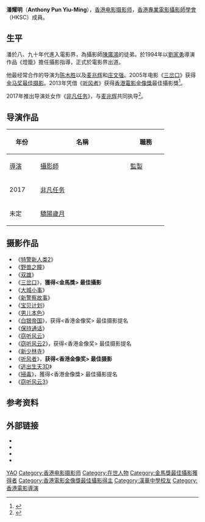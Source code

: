 {{藝人
|姓名 = 馮嘉賢
|類型 = 攝影師
|圖片 = 
|圖片尺寸 = 
|圖片簡介 = 
|本名 = 
|外文名 = 
|外文 = 
|羅馬拼音 = Pun Yiu-Ming
|英文名 = Anthony Pun
|暱稱 = 
|其他藝名 = 
|國籍 = {{CNHK}}
|民族 = 
|籍貫 = 
|出生日期 = 
|出生地點 = 
|逝世日期 = 
|逝世地點 = 
|職業 = 電影攝影師、導演
|語言 = 
|教育程度 = 
|母校 = 
|宗教信仰 = 
|配偶 = 
|兒女 = 
|父母 = 
|親屬 = 
|出道地點 = 
|出道日期 = 
|出道作 = 
|代表作 = 
|著名角色 = 
|活躍年代 = 
|唱片公司 = 
|經紀公司 = 
|網站 = 
|IMDb = 
|獎項 = 
}}
'''潘耀明'''（'''Anthony Pun Yiu-Ming'''），[[香港电影|香港电影]][[摄影师|摄影师]]，[[香港專業電影攝影師學會|香港專業電影攝影師學會]]（HKSC）成員。

==生平==
潘於八、九十年代進入電影界，為攝影師[[陳廣鴻|陳廣鴻]]的徒弟。於1994年以[[劉家勇|劉家勇]]導演作品《燈籠》擔任攝影指導，正式於電影界出道。

他最经常合作的导演为[[陈木胜|陈木胜]]以及[[麦兆辉|麦兆辉]]和[[庄文强|庄文强]]。2005年电影《[[三岔口|三岔口]]》获得[[金马奖最佳摄影|金马奖最佳摄影]]。2013年凭借《[[听风者|听风者]]》获得[[香港電影金像獎|香港電影金像獎]]最佳攝影獎<ref >{{cite web |url=http://ent.sina.com.cn/m/c/2013-04-13/21293899283.shtml |language= |title=详讯：潘耀明凭《听风者》获最佳摄影 |publisher=新浪娱乐 |date=2013年4月13日 |accessdate= |archive-date=2021-01-21 |archive-url=https://web.archive.org/web/20210121160023/http://ent.sina.com.cn/m/c/2013-04-13/21293899283.shtml |dead-url=no }}</ref>。

2017年推出导演处女作《[[非凡任务|非凡任务]]》，与[[麦兆辉|麦兆辉]]共同执导<ref>{{Cite web |url=http://www.cbooo.cn/m/655350 |title=非凡任务（2017） |access-date=2017-04-02 |archive-date=2019-11-29 |archive-url=https://web.archive.org/web/20191129234558/http://cbooo.cn/m/655350 |dead-url=no }}</ref>。

==导演作品==
{| class="wikitable" style="margin-right: 0;"
! rowspan="2" width="60" | 年份
! rowspan="2" width="220" | 名稱
! colspan="3" | 職務
! rowspan="2" | 備註
|-
! width="65" | [[電影導演|導演]]
! width="65" | [[攝影師|攝影師]]
! width="65" | [[電影監製|監製]]
|-
| 2017
| [[非凡任务|非凡任务]]
| {{yes}}
| {{yes}}
| {{no}}
| [[處女作|處女作]]
|-
| 未定
| [[驕陽歲月|驕陽歲月]]
| {{yes}}
| {{no}}
| {{no}}
| 
|}

== 摄影作品 ==
*《[[特警新人类2|特警新人类2]]》
*《[[野兽之瞳|野兽之瞳]]》
*《[[双雄|双雄]]》
*《[[三岔口|三岔口]]》，'''獲得<金馬獎> 最佳攝影'''
*《[[大城小事|大城小事]]》
*《[[新警察故事|新警察故事]]》
*《[[宝贝计划|宝贝计划]]》
*《[[男儿本色|男儿本色]]》
*《[[白银帝国|白银帝国]]》，获得<香港金像奖> 最佳摄影提名
*《[[保持通话|保持通话]]》
*《[[窃听风云|窃听风云]]》
*《[[窃听风云2|窃听风云2]]》，获得<香港金像奖> 最佳摄影提名
*《[[新少林寺_(电影)|新少林寺]]》
*《[[听风者|听风者]]》，'''获得<香港金像奖> 最佳摄影'''
*《[[逃出生天3D|逃出生天3D]]》
*《[[掃毒|掃毒]]》，獲得<香港金像獎> 最佳攝影提名
*《[[窃听风云3|窃听风云3]]》

== 参考资料 ==
{{reflist}}

== 外部链接 ==
* {{hkmdb name|10322}}
* {{Douban people|1307639}}
* {{IMDb name|1573851}}
* {{Mtime people|1543429}}

{{金馬獎最佳攝影}}
{{香港電影金像獎最佳攝影|第32屆}}
{{DEFAULTSORT:PAN}}
[[Category:潘姓|YAO]]
[[Category:香港电影摄影师|Category:香港电影摄影师]]
[[Category:在世人物|Category:在世人物]]
[[Category:金馬獎最佳攝影獲得者|Category:金馬獎最佳攝影獲得者]]
[[Category:香港電影金像獎最佳攝影得主|Category:香港電影金像獎最佳攝影得主]]
[[Category:漢華中學校友|Category:漢華中學校友]]
[[Category:香港電影導演|Category:香港電影導演]]